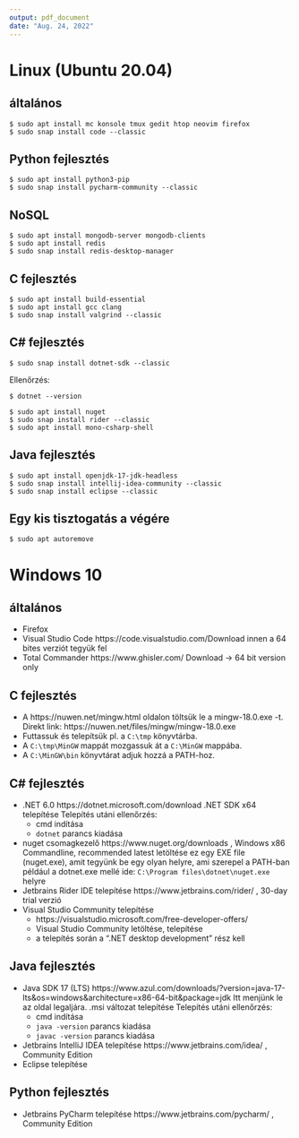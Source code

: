 ```yaml
---
output: pdf_document
date: "Aug. 24, 2022"
---
```



Linux (Ubuntu 20.04)
====================

általános
---------

    $ sudo apt install mc konsole tmux gedit htop neovim firefox
    $ sudo snap install code --classic

Python fejlesztés
-----------------

    $ sudo apt install python3-pip
    $ sudo snap install pycharm-community --classic

NoSQL
-----

    $ sudo apt install mongodb-server mongodb-clients
    $ sudo apt install redis
    $ sudo snap install redis-desktop-manager

C fejlesztés
------------

    $ sudo apt install build-essential
    $ sudo apt install gcc clang
    $ sudo snap install valgrind --classic

C# fejlesztés
-------------

    $ sudo snap install dotnet-sdk --classic

Ellenőrzés:

    $ dotnet --version

    $ sudo apt install nuget
    $ sudo snap install rider --classic
    $ sudo apt install mono-csharp-shell

Java fejlesztés
---------------

    $ sudo apt install openjdk-17-jdk-headless
    $ sudo snap install intellij-idea-community --classic
    $ sudo snap install eclipse --classic

Egy kis tisztogatás a végére
----------------------------

    $ sudo apt autoremove


\clearpage
Windows 10
==========

általános
---------

* Firefox
* Visual Studio Code
  https://code.visualstudio.com/Download
  innen a 64 bites verziót tegyük fel
* Total Commander
  https://www.ghisler.com/
  Download -> 64 bit version only

C fejlesztés
------------

* A https://nuwen.net/mingw.html oldalon töltsük le a mingw-18.0.exe -t.
  Direkt link: https://nuwen.net/files/mingw/mingw-18.0.exe
* Futtassuk és telepítsük pl. a `C:\tmp` könyvtárba.
* A `C:\tmp\MinGW` mappát mozgassuk át a `C:\MinGW` mappába.
* A `C:\MinGW\bin` könyvtárat adjuk hozzá a PATH-hoz.

C# fejlesztés
-------------

* .NET 6.0
  https://dotnet.microsoft.com/download
  .NET SDK x64 telepítése
  Telepítés utáni ellenőrzés:
  - cmd indítása
  - `dotnet` parancs kiadása
* nuget csomagkezelő
  https://www.nuget.org/downloads , Windows x86 Commandline, recommended latest letöltése
  ez egy EXE file (nuget.exe), amit tegyünk be egy olyan helyre, ami szerepel a PATH-ban
  például a dotnet.exe mellé ide: `C:\Program files\dotnet\nuget.exe` helyre
* Jetbrains Rider IDE telepítése
  https://www.jetbrains.com/rider/ , 30-day trial verzió
* Visual Studio Community telepítése
  - https://visualstudio.microsoft.com/free-developer-offers/
  - Visual Studio Community letöltése, telepítése
  - a telepítés során a ".NET desktop development" rész kell

Java fejlesztés
---------------

* Java SDK 17 (LTS)
  https://www.azul.com/downloads/?version=java-17-lts&os=windows&architecture=x86-64-bit&package=jdk
  Itt menjünk le az oldal legaljára.
  .msi változat telepítése
  Telepítés utáni ellenőrzés:
  - cmd indítása
  - `java -version` parancs kiadása
  - `javac -version` parancs kiadása
* Jetbrains IntelliJ IDEA telepítése
  https://www.jetbrains.com/idea/ , Community Edition
* Eclipse telepítése

Python fejlesztés
-----------------
* Jetbrains PyCharm telepítése
  https://www.jetbrains.com/pycharm/ , Community Edition
